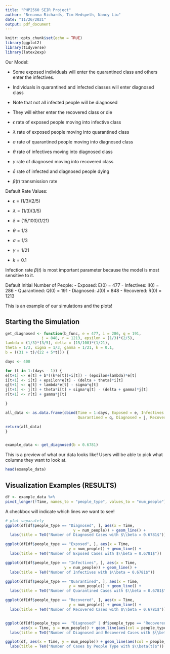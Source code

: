 ```yaml
---
title: "PHP2560 SEIR Project"
author: "Breanna Richards, Tim Hedspeth, Nancy Liu"
date: "11/26/2021"
output: pdf_document
---
```


```r
knitr::opts_chunk$set(echo = TRUE)
library(ggplot2)
library(tidyverse)
library(latex2exp)
```

Our Model:

- Some exposed individuals will enter the quarantined class and others enter the infectives.

- Individuals in quarantined and infected classes will enter diagnosed class

- Note that not all infected people will be diagnosed

- They will either enter the recovered class or die

- $\epsilon$ rate of exposed people moving into infective class

- $\lambda$ rate of exposed people moving into quarantined class

- $\sigma$ rate of quarantined people moving into diagnosed class

- $\theta$ rate of infectives moving into diagnosed class

- $\gamma$ rate of diagnosed moving into recovered class

- $\delta$ rate of infected and diagnosed people dying

- $\beta(t)$ transmission rate



Default Rate Values:

- $\epsilon = (1/3)(2/5)$

- $\lambda = (1/3)(3/5)$

- $\delta = (15/100)(1/21)$

- $\theta = 1/3$

- $\sigma = 1/3$

- $\gamma = 1/21$

- $k = 0.1$

Infection rate $\beta(t)$ is most important parameter because the model is most sensitive to it. 

Default Initial Number of People: 
- Exposed: E(0) = 477
- Infectives: I(0) = 286
- Quarantined: Q(0) = 191
- Diagnosed: J(0) = 848
- Recovered: R(0) = 1213


This is an example of our simulations and the plots!  

## Starting the Simulation


```r

get_diagnosed <- function(b_func, e = 477, i = 286, q = 191, 
                j = 848, r = 1213, epsilon = (1/3)*(2/5),
lambda = (1/3)*(3/5), delta = (15/100)*(1/21), 
theta = 1/3, sigma = 1/3, gamma = 1/21, k = 0.1,
b = ((31 + t)/(22 + 5*t))) {

days <- 400

for (t in 1:(days - 1)) {
e[t+1] <- e[t] + b*((k*e[t])+i[t]) - (epsilon+lambda)*e[t]
i[t+1] <- i[t] + epsilon*e[t] - (delta + theta)*i[t]
q[t+1] <- q[t] + lambda*e[t] - sigma*q[t]
j[t+1] <- j[t] + theta*i[t] + sigma*q[t] - (delta + gamma)*j[t]
r[t+1] <- r[t] + gamma*j[t]

}

all_data <- as.data.frame(cbind(Time = 1:days, Exposed = e, Infectives = i, 
                                Quarantined = q, Diagnosed = j, Recovered = r))

return(all_data)
}


example_data <- get_diagnosed(b = 0.6781)
```

This is a preview of what our data looks like! Users will be able to pick what columns they want to look at. 

```r

head(example_data)

```


## Visualization Examples (RESULTS)

```r

df <- example_data %>%
pivot_longer(!Time, names_to = "people_type", values_to = "num_people")

```


A checkbox will indicate which lines we want to see!

```r

# plot separately
ggplot(df[df$people_type == "Diagnosed", ], aes(x = Time,
                              y = num_people)) + geom_line() +
  labs(title = TeX("Number of Diagnosed Cases with $\\beta = 0.6781$"))

ggplot(df[df$people_type == "Exposed", ], aes(x = Time, 
                            y = num_people)) + geom_line() +
  labs(title = TeX("Number of Exposed Cases with $\\beta = 0.6781$"))

ggplot(df[df$people_type == "Infectives", ], aes(x = Time, 
                          y = num_people)) + geom_line() +
  labs(title = TeX("Number of Infectives with $\\beta = 0.6781$"))

ggplot(df[df$people_type == "Quarantined", ], aes(x = Time, 
                            y = num_people)) + geom_line() +
  labs(title = TeX("Number of Quarantined Cases with $\\beta = 0.6781$"))

ggplot(df[df$people_type == "Recovered", ], aes(x = Time, 
                            y = num_people)) + geom_line() +
  labs(title = TeX("Number of Recovered Cases with $\\beta = 0.6781$"))


ggplot(df[df$people_type ==  "Diagnosed" | df$people_type == "Recovered", ],
       aes(x = Time, y = num_people)) + geom_line(aes(col = people_type)) +
  labs(title = TeX("Number of Diagnosed and Recovered Cases with $\\beta(t)$"))

ggplot(df, aes(x = Time, y = num_people)) + geom_line(aes(col = people_type)) +
  labs(title = TeX("Number of Cases by People Type with $\\beta(t)$"))


```

